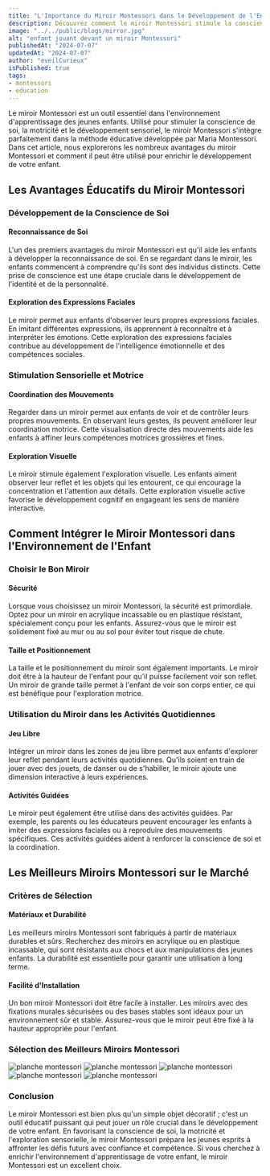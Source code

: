 ```yaml
---
title: "L'Importance du Miroir Montessori dans le Développement de l'Enfant"
description: Découvrez comment le miroir Montessori stimule la conscience de soi et le développement sensoriel des enfants.
image: "../../public/blogs/mirror.jpg"
alt: "enfant jouant devant un miroir Montessori"
publishedAt: "2024-07-07"
updatedAt: "2024-07-07"
author: "eveilCurieux"
isPublished: true
tags: 
- montessori
- education
---
```



Le miroir Montessori est un outil essentiel dans l'environnement d'apprentissage des jeunes enfants. Utilisé pour stimuler la conscience de soi, la motricité et le développement sensoriel, le miroir Montessori s'intègre parfaitement dans la méthode éducative développée par Maria Montessori. Dans cet article, nous explorerons les nombreux avantages du miroir Montessori et comment il peut être utilisé pour enrichir le développement de votre enfant.

## Les Avantages Éducatifs du Miroir Montessori

### Développement de la Conscience de Soi

#### Reconnaissance de Soi

L'un des premiers avantages du miroir Montessori est qu'il aide les enfants à développer la reconnaissance de soi. En se regardant dans le miroir, les enfants commencent à comprendre qu'ils sont des individus distincts. Cette prise de conscience est une étape cruciale dans le développement de l'identité et de la personnalité.

#### Exploration des Expressions Faciales

Le miroir permet aux enfants d'observer leurs propres expressions faciales. En imitant différentes expressions, ils apprennent à reconnaître et à interpréter les émotions. Cette exploration des expressions faciales contribue au développement de l'intelligence émotionnelle et des compétences sociales.

### Stimulation Sensorielle et Motrice

#### Coordination des Mouvements

Regarder dans un miroir permet aux enfants de voir et de contrôler leurs propres mouvements. En observant leurs gestes, ils peuvent améliorer leur coordination motrice. Cette visualisation directe des mouvements aide les enfants à affiner leurs compétences motrices grossières et fines.

#### Exploration Visuelle

Le miroir stimule également l'exploration visuelle. Les enfants aiment observer leur reflet et les objets qui les entourent, ce qui encourage la concentration et l'attention aux détails. Cette exploration visuelle active favorise le développement cognitif en engageant les sens de manière interactive.

## Comment Intégrer le Miroir Montessori dans l'Environnement de l'Enfant

### Choisir le Bon Miroir

#### Sécurité

Lorsque vous choisissez un miroir Montessori, la sécurité est primordiale. Optez pour un miroir en acrylique incassable ou en plastique résistant, spécialement conçu pour les enfants. Assurez-vous que le miroir est solidement fixé au mur ou au sol pour éviter tout risque de chute.

#### Taille et Positionnement

La taille et le positionnement du miroir sont également importants. Le miroir doit être à la hauteur de l'enfant pour qu'il puisse facilement voir son reflet. Un miroir de grande taille permet à l'enfant de voir son corps entier, ce qui est bénéfique pour l'exploration motrice.

### Utilisation du Miroir dans les Activités Quotidiennes

#### Jeu Libre

Intégrer un miroir dans les zones de jeu libre permet aux enfants d'explorer leur reflet pendant leurs activités quotidiennes. Qu'ils soient en train de jouer avec des jouets, de danser ou de s'habiller, le miroir ajoute une dimension interactive à leurs expériences.

#### Activités Guidées

Le miroir peut également être utilisé dans des activités guidées. Par exemple, les parents ou les éducateurs peuvent encourager les enfants à imiter des expressions faciales ou à reproduire des mouvements spécifiques. Ces activités guidées aident à renforcer la conscience de soi et la coordination.

## Les Meilleurs Miroirs Montessori sur le Marché

### Critères de Sélection

#### Matériaux et Durabilité

Les meilleurs miroirs Montessori sont fabriqués à partir de matériaux durables et sûrs. Recherchez des miroirs en acrylique ou en plastique incassable, qui sont résistants aux chocs et aux manipulations des jeunes enfants. La durabilité est essentielle pour garantir une utilisation à long terme.

#### Facilité d'Installation

Un bon miroir Montessori doit être facile à installer. Les miroirs avec des fixations murales sécurisées ou des bases stables sont idéaux pour un environnement sûr et stable. Assurez-vous que le miroir peut être fixé à la hauteur appropriée pour l'enfant.

### Sélection des Meilleurs Miroirs Montessori

<Link href="https://amzn.to/3VUqvJ9" passHref legacyBehavior>
    <a>
      <img src="https://m.media-amazon.com/images/I/41aCg--CXkL.jpg" className="image-affi" alt="planche montessori" />
    </a>
</Link>
<Link href="https://amzn.to/4cxOXHi" passHref legacyBehavior>
    <a>
      <img src="https://m.media-amazon.com/images/I/71aYMHICv1L._AC_SX679_.jpg" className="image-affi" alt="planche montessori" />
    </a>
</Link>
<Link href="https://amzn.to/3Lzkw85" passHref legacyBehavior>
    <a>
      <img src="https://m.media-amazon.com/images/I/816pV21CXCL._AC_SX679_.jpg" className="image-affi" alt="planche montessori" />
    </a>
</Link>
<Link href="https://amzn.to/4eMDZPX" passHref legacyBehavior>
    <a>
      <img src="https://m.media-amazon.com/images/I/51R7wuXXsWL._AC_SX679_.jpg" className="image-affi" alt="planche montessori" />
    </a>
</Link>
<Link href="https://amzn.to/4cxiTU1" passHref legacyBehavior>
    <a>
      <img src="https://m.media-amazon.com/images/I/41G+PLOloQL.jpg" className="image-affi" alt="planche montessori" />
    </a>
</Link>

### Conclusion

Le miroir Montessori est bien plus qu'un simple objet décoratif ; c'est un outil éducatif puissant qui peut jouer un rôle crucial dans le développement de votre enfant. En favorisant la conscience de soi, la motricité et l'exploration sensorielle, le miroir Montessori prépare les jeunes esprits à affronter les défis futurs avec confiance et compétence. Si vous cherchez à enrichir l'environnement d'apprentissage de votre enfant, le miroir Montessori est un excellent choix.

